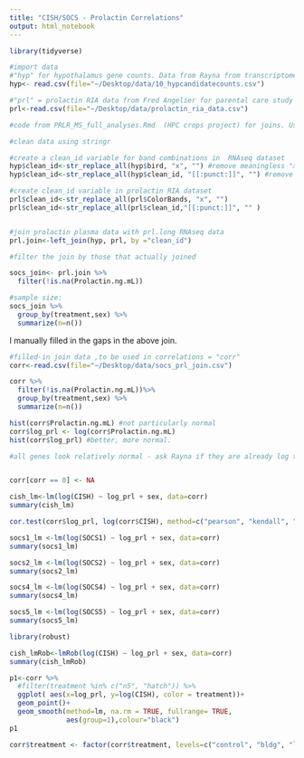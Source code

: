 ```yaml
---
title: "CISH/SOCS - Prolactin Correlations"
output: html_notebook
---
```

```r
library(tidyverse)

#import data
#"hyp" for hypothalamus gene counts. Data from Rayna from transcriptome parental care study.
hyp<- read.csv(file="~/Desktop/data/10_hypcandidatecounts.csv")

#"prl" = prolactin RIA data from Fred Angelier for parental care study birds
prl<-read.csv(file="~/Desktop/data/prolactin_ria_data.csv")

```

```r
#code from PRLR_MS_full_analyses.Rmd  (HPC crops project) for joins. Used to create a join that I then filled in manually. 

#clean data using stringr

#create a clean_id variable for band combinations in  RNAseq dataset 
hyp$clean_id<-str_replace_all(hyp$bird, "x", "") #remove meaningless "x" from band combos
hyp$clean_id<-str_replace_all(hyp$clean_id, "[[:punct:]]", "") #remove punctuation

#create clean_id variable in prolactin RIA dataset
prl$clean_id<-str_replace_all(prl$ColorBands, "x", "")
prl$clean_id<-str_replace_all(prl$clean_id,"[[:punct:]]", "" )


#join prolactin plasma data with prl.long RNAseq data
prl.join<-left_join(hyp, prl, by ="clean_id")

#filter the join by those that actually joined 

socs_join<- prl.join %>%
  filter(!is.na(Prolactin.ng.mL))

#sample size: 
socs_join %>%
  group_by(treatment,sex) %>%
  summarize(n=n())
```

I manually filled in the gaps in the above join. 
```r
#filled-in join data ,to be used in correlations = "corr"
corr<-read.csv(file="~/Desktop/data/socs_prl_join.csv")

corr %>%
  filter(!is.na(Prolactin.ng.mL))%>%
  group_by(treatment,sex) %>%
  summarize(n=n())

```


```r
hist(corr$Prolactin.ng.mL) #not particularly normal 
corr$log_prl <- log(corr$Prolactin.ng.mL)
hist(corr$log_prl) #better, more normal. 

#all genes look relatively normal - ask Rayna if they are already log transformed?


corr[corr == 0] <- NA

cish_lm<-lm(log(CISH) ~ log_prl + sex, data=corr)
summary(cish_lm)

cor.test(corr$log_prl, log(corr$CISH), method=c("pearson", "kendall", "spearman"))

socs1_lm <-lm(log(SOCS1) ~ log_prl + sex, data=corr)
summary(socs1_lm)

socs2_lm <-lm(log(SOCS2) ~ log_prl + sex, data=corr)
summary(socs2_lm)

socs4_lm <-lm(log(SOCS4) ~ log_prl + sex, data=corr)
summary(socs4_lm)

socs5_lm <-lm(log(SOCS5) ~ log_prl + sex, data=corr)
summary(socs5_lm)

library(robust)

cish_lmRob<-lmRob(log(CISH) ~ log_prl + sex, data=corr)
summary(cish_lmRob)

p1<-corr %>%
  #filter(treatment %in% c("n5", "hatch")) %>%
  ggplot( aes(x=log_prl, y=log(CISH), color = treatment))+
  geom_point()+
  geom_smooth(method=lm, na.rm = TRUE, fullrange= TRUE,
              aes(group=1),colour="black")
p1

corr$treatment <- factor(corr$treatment, levels=c("control", "bldg", "lay", "inc.d3", "inc.d9", "inc.d17",  "hatch", "n5", "n9")) #manual re-order
```

